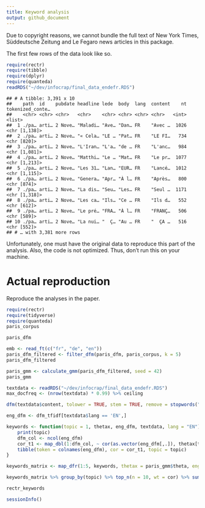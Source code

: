 ```yaml
---
title: Keyword analysis
output: github_document
---
```



Due to copyright reasons, we cannot bundle the full text of New York Times, Süddeutsche Zeitung and Le Fegaro news articles in this package.

The first few rows of the data look like so.

```r
require(rectr)
require(tibble)
require(dplyr)
require(quanteda)
readRDS("~/dev/infocrap/final_data_endefr.RDS")
```

    ## # A tibble: 3,391 x 10
    ##    path  id    pubdate headline lede  body  lang  content    nt tokenized_conte…
    ##    <chr> <chr> <chr>   <chr>    <chr> <chr> <chr> <chr>   <int> <list>          
    ##  1 ./pa… arti… 2 Nove… "Maladi… "Ave… "Dan… FR    "Avec …  1026 <chr [1,138]>   
    ##  2 ./pa… arti… 2 Nove… "« Cela… "LE … "Pat… FR    "LE FI…   734 <chr [820]>     
    ##  3 ./pa… arti… 2 Nove… "L'Iran… "L'a… "de … FR    "L'anc…   984 <chr [1,081]>   
    ##  4 ./pa… arti… 2 Nove… "Matthi… "Le … "Mat… FR    "Le pr…  1077 <chr [1,213]>   
    ##  5 ./pa… arti… 2 Nove… "Les 31… "Lan… "EUR… FR    "Lancé…  1012 <chr [1,115]>   
    ##  6 ./pa… arti… 2 Nove… "Genera… "Apr… "À l… FR    "Après…   800 <chr [874]>     
    ##  7 ./pa… arti… 2 Nove… "La dis… "Seu… "Les… FR    "Seul …  1171 <chr [1,318]>   
    ##  8 ./pa… arti… 2 Nove… "Les ca… "Ils… "Ce … FR    "Ils d…   552 <chr [612]>     
    ##  9 ./pa… arti… 2 Nove… "Le pré… "FRA… "À l… FR    "FRANÇ…   506 <chr [589]>     
    ## 10 ./pa… arti… 2 Nove… "La nui… "  Ç… "Au … FR    "  ÇA …   516 <chr [552]>     
    ## # … with 3,381 more rows


Unfortunately, one must have the original data to reproduce this part of the analysis. Also, the code is not optimized. Thus, don't run this on your machine.

# Actual reproduction

Reproduce the analyses in the paper.

```r
require(rectr)
require(tidyverse)
require(quanteda)
paris_corpus
```

```r
paris_dfm
```

```r
emb <- read_ft(c("fr", "de", "en"))
paris_dfm_filtered <- filter_dfm(paris_dfm, paris_corpus, k = 5)
paris_dfm_filtered
```

```r
paris_gmm <- calculate_gmm(paris_dfm_filtered, seed = 42)
paris_gmm
```

```r
textdata <- readRDS("~/dev/infocrap/final_data_endefr.RDS")
max_docfreq <- (nrow(textdata) * 0.99) %>% ceiling

dfm(textdata$content, tolower = TRUE, stem = TRUE, remove = stopwords("en"), remove_number = TRUE, remove_punct = TRUE) %>% dfm_trim(min_docfreq = 3, max_docfreq = max_docfreq) %>% dfm_tfidf -> dfm_tfidf

eng_dfm <- dfm_tfidf[textdata$lang == 'EN',]

keywords <- function(topic = 1, thetax, eng_dfm, textdata, lang = "EN") {
    print(topic)
    dfm_col <- ncol(eng_dfm)
    cor_t1 <- map_dbl(1:dfm_col, ~ cor(as.vector(eng_dfm[,.]), thetax[textdata$lang == lang,topic]))
    tibble(token = colnames(eng_dfm), cor = cor_t1, topic = topic)
}

keywords_matrix <- map_dfr(1:5, keywords, thetax = paris_gmm$theta, eng_dfm = eng_dfm, textdata = textdata)

keywords_matrix %>% group_by(topic) %>% top_n(n = 10, wt = cor) %>% summarise(desc = paste(token, collapse = ", ")) -> rectr_keywords
```

```r
rectr_keywords
```


```r
sessionInfo()
```

